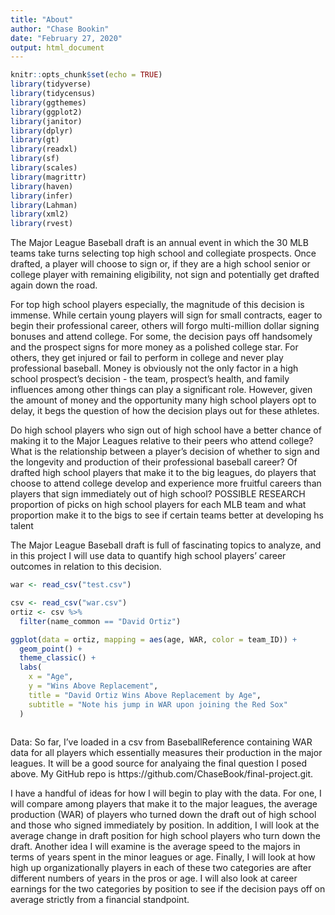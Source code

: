 ```yaml
---
title: "About"
author: "Chase Bookin"
date: "February 27, 2020"
output: html_document
---
```


```r
knitr::opts_chunk$set(echo = TRUE)
library(tidyverse)
library(tidycensus)
library(ggthemes)
library(ggplot2)
library(janitor)
library(dplyr)
library(gt)
library(readxl)
library(sf)
library(scales)
library(magrittr)
library(haven)
library(infer)
library(Lahman)
library(xml2)
library(rvest)
```
  
  The Major League Baseball draft is an annual event in which the 30 MLB teams
take turns selecting top high school and collegiate prospects. Once drafted, a
player will choose to sign or, if they are a high school senior or college
player with remaining eligibility, not sign and potentially get drafted again
down the road.

  For top high school players especially, the magnitude of this decision is
immense. While certain young players will sign for small contracts, eager to
begin their professional career, others will forgo multi-million dollar signing
bonuses and attend college. For some, the decision pays off handsomely and the
prospect signs for more money as a polished college star. For others, they get
injured or fail to perform in college and never play professional baseball.
Money is obviously not the only factor in a high school prospect's decision -
the team, prospect's health, and family influences among other things can play a
significant role. However, given the amount of money and the opportunity many
high school players opt to delay, it begs the question of how the decision plays
out for these athletes.
  
Do high school players who sign out of high school have a better chance of
making it to the Major Leagues relative to their peers who attend college? What
is the relationship between a player's decision of whether to sign and the
longevity and production of their professional baseball career? Of drafted high
school players that make it to the big leagues, do players that choose to attend
college develop and experience more fruitful careers than players that sign
immediately out of high school? POSSIBLE RESEARCH proportion of picks on high
school players for each MLB team and what proportion make it to the bigs to see
if certain teams better at developing hs talent
  
  The Major League Baseball draft is full of fascinating topics to analyze, and in
this project I will use data to quantify high school players' career outcomes in
relation to this decision.


```r
war <- read_csv("test.csv")
```



```r
csv <- read_csv("war.csv")
ortiz <- csv %>%
  filter(name_common == "David Ortiz")
```



```r

ggplot(data = ortiz, mapping = aes(age, WAR, color = team_ID)) +
  geom_point() +
  theme_classic() + 
  labs(
    x = "Age",
    y = "Wins Above Replacement",
    title = "David Ortiz Wins Above Replacement by Age",
    subtitle = "Note his jump in WAR upon joining the Red Sox"
  )
  
```



  Data: So far, I've loaded in a csv from BaseballReference containing WAR data
for all players which essentially measures their production in the major
leagues. It will be a good source for analyaing the final question I posed
above. My GitHub repo is https://github.com/ChaseBook/final-project.git.

  I have a handful of ideas for how I will begin to play with the data. For one, I
will compare among players that make it to the major leagues, the average
production (WAR) of players who turned down the draft out of high school and
those who signed immediately by position. In addition, I will look at the
average change in draft position for high school players who turn down the
draft. Another idea I will examine is the average speed to the majors in terms
of years spent in the minor leagues or age. Finally, I will look at how high up
organizationally players in each of these two categories are after different
numbers of years in the pros or age. I will also look at career earnings for the
two categories by position to see if the decision pays off on average strictly
from a financial standpoint.





